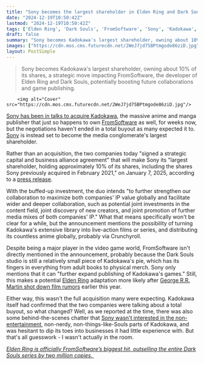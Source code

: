```yaml
---
title: "Sony becomes the largest shareholder in Elden Ring and Dark Souls' parent company, despite acquisition chatter"
date: "2024-12-19T10:50:42Z"
lastmod: "2024-12-19T10:50:42Z"
tags: ['Elden Ring', 'Dark Souls', 'FromSoftware', 'Sony', 'Kadokawa', 'Action RPG', 'Acquisition', 'Business']
draft: false
summary: "Sony becomes Kadokawa's largest shareholder, owning about 10% of its shares,  a strategic move impacting FromSoftware, the developer of Elden Ring and Dark Souls, potentially boosting future collaborations and game publishing."
images: ["https://cdn.mos.cms.futurecdn.net/2WeJ7jd75BPtmgode86ziD.jpg"]
layout: PostSimple
---
```

> Sony becomes Kadokawa's largest shareholder, owning about 10% of its shares,  a strategic move impacting FromSoftware, the developer of Elden Ring and Dark Souls, potentially boosting future collaborations and game publishing.


        <img alt="Cover" src="https://cdn.mos.cms.futurecdn.net/2WeJ7jd75BPtmgode86ziD.jpg"/>
        
[Sony has been in talks to acquire Kadokawa](https://www.gamesradar.com/games/dark-souls/elden-ring-and-dark-souls-parent-company-is-reportedly-in-talks-to-be-acquired-by-sony-so-surely-that-bloodborne-remake-is-a-step-closer-now/), the massive anime and manga publisher that just so happens to own [FromSoftware](https://www.gamesradar.com/tag/fromsoftware/) as well, for weeks now, but the negotiations haven't ended in a total buyout as many expected it to. [Sony](https://www.gamesradar.com/tag/sony/) is instead set to become the media conglomerate's largest shareholder.

Rather than an acquisition, the two companies today "signed a strategic capital and business alliance agreement" that will make Sony its "largest shareholder, holding approximately 10% of its shares, including the shares Sony previously acquired in February 2021," on January 7, 2025, according to a [press release](https://www.sony.com/en/SonyInfo/News/Press/202412/24-1219E/).

With the buffed-up investment, the duo intends "to further strengthen our collaboration to maximize both companies' IP value globally and facilitate wider and deeper collaboration, such as potential joint investments in the content field, joint discovery of new creators, and joint promotion of further media mixes of both companies' IP." What that means specifically won't be clear for a while, but the announcement mentions the possibility of turning Kadokawa's extensive library into live-action films or series, and distributing its countless anime globally, probably via Crunchyroll. 

Despite being a major player in the video game world, FromSoftware isn't directly mentioned in the announcement, probably because the Dark Souls studio is still a relatively small piece of Kadokawa's pie, which has its fingers in everything from adult books to physical merch. Sony only mentions that it can "further expand publishing of Kadokawa's games." Still, this makes a potential [Elden Ring](https://www.gamesradar.com/elden-ring-guide/) adaptation more likely after [George R.R. Martin shot down film rumors](https://www.gamesradar.com/entertainment/fantasy-movies/elden-ring-movie-rumors-george-rr-martin-suspicious-update-news/) earlier this year.

Either way, this wasn't the full acquisition many were expecting. Kadokawa itself had confirmed that the two companies were talking about a total buyout, so what changed? Well, as we reported at the time, there was also some behind-the-scenes chatter that [Sony wasn't interested in the non-entertainment](https://www.gamesradar.com/games/dark-souls/acquiring-the-parent-company-of-elden-ring-and-dark-souls-creator-fromsoftware-outright-might-be-too-expensive-for-sony-japanese-analysts-say/), non-nerdy, non-things-like-Souls parts of Kadokawa, and was hesitant to dip its toes into businesses it had little experience with. But that's all guesswork - I wasn't actually in the room.

[<em>Elden Ring is officially FromSoftware’s biggest hit, outselling the entire Dark Souls series by two million copies.</em> ](https://www.gamesradar.com/games/action-rpg/elden-ring-is-officially-fromsoftwares-most-popular-game-it-outsold-the-developers-entire-dark-souls-series-by-2-million-copies/)
        